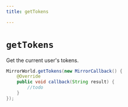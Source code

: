 ```yaml
---
title: getTokens

---
```


# `getTokens`
Get the current user's tokens.

```java
MirrorWorld.getTokens(new MirrorCallback() {
    @Override
    public void callback(String result) {
        //todo
    }
});
```
